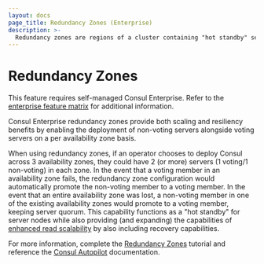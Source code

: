 ```yaml
---
layout: docs
page_title: Redundancy Zones (Enterprise)
description: >-
  Redundancy zones are regions of a cluster containing "hot standby" servers, or non-voting servers that can replace voting servers in the event of a failure. Learn about redundancy zones and how they improve resiliency and increase fault tolerance without affecting latency.
---
```


# Redundancy Zones

<EnterpriseAlert>

This feature requires self-managed Consul Enterprise. Refer to the [enterprise feature matrix](/consul/docs/enterprise#consul-enterprise-feature-availability) for additional information.

</EnterpriseAlert>

Consul Enterprise redundancy zones provide both scaling and resiliency benefits by enabling the deployment of non-voting servers alongside voting servers on a per availability zone basis.

When using redundancy zones, if an operator chooses to deploy Consul across 3 availability zones, they could have 2 (or more) servers (1 voting/1 non-voting) in each zone. In the event that a voting member in an availability zone fails, the redundancy zone configuration would automatically promote the non-voting member to a voting member. In the event that an entire availability zone was lost, a non-voting member in one of the existing availability zones would promote to a voting member, keeping server quorum. This capability functions as a "hot standby" for server nodes while also providing (and expanding) the capabilities of [enhanced read scalability](/consul/docs/enterprise/read-scale) by also including recovery capabilities.

For more information, complete the [Redundancy Zones](/consul/tutorials/datacenter-operations/autopilot-datacenter-operations#redundancy-zones) tutorial and reference the [Consul Autopilot](/consul/commands/operator/autopilot) documentation.
